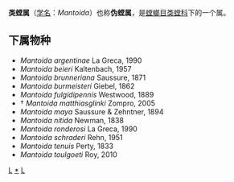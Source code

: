 {{Automatic Taxobox
| taxon = Mantoida
| authority = Newman, 1838
| image = Mantoida nitida.jpg
| image_caption = Mantoida nitida
}}

'''类螳属'''（[[学名|学名]]：''Mantoida''）也称'''伪螳属'''，是[[螳螂目|螳螂目]][[类螳科|类螳科]]下的一个属。

==下属物种==

* ''Mantoida argentinae'' La Greca, 1990
* ''Mantoida beieri'' Kaltenbach, 1957
* ''Mantoida brunneriana'' Saussure, 1871
* ''Mantoida burmeisteri'' Giebel, 1862
* ''Mantoida fulgidipennis'' Westwood, 1889
* † ''Mantoida matthiasglinki'' Zompro, 2005
* ''Mantoida maya'' Saussure & Zehntner, 1894
* ''Mantoida nitida'' Newman, 1838
* ''Mantoida ronderosi'' La Greca, 1990
* ''Mantoida schraderi'' Rehn, 1951
* ''Mantoida tenuis'' Perty, 1833
* ''Mantoida toulgoeti'' Roy, 2010

{{taxonbar}}
[[Category:_类螳科|L]]
[[Category:_类螳属|*]]
[[Category:_1938年描述的分类群|L]]
